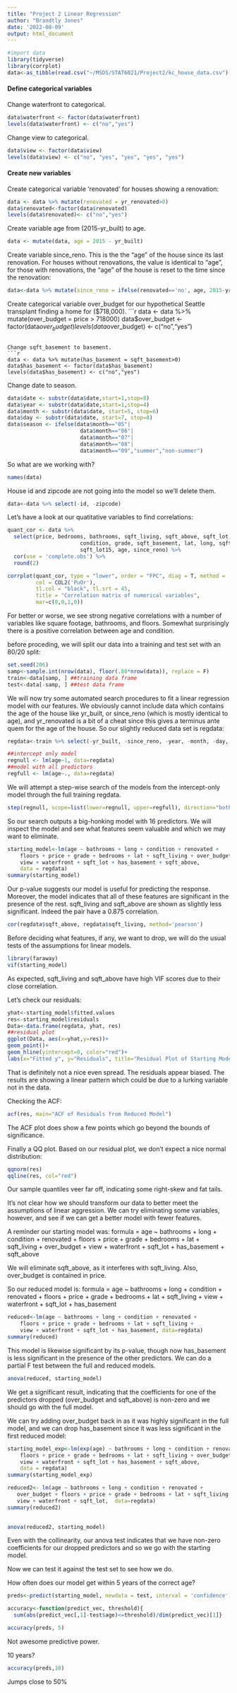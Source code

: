 ```yaml
---
title: "Project 2 Linear Regression"
author: "Brandtly Jones"
date: '2022-08-09'
output: html_document
---
```



```r
#import data
library(tidyverse)
library(corrplot)
data<-as_tibble(read.csv("~/MSDS/STAT6021/Project2/kc_house_data.csv"))

```

#### Define categorical variables 

Change waterfront to categorical.
```r
data$waterfront <- factor(data$waterfront)
levels(data$waterfront) <- c("no","yes") 
```

Change view to categorical. 
```r
data$view <- factor(data$view)
levels(data$view) <- c("no", "yes", "yes", "yes", "yes") 
```

#### Create new variables 
Create categorical variable 'renovated' for houses showing a renovation:
```r
data <- data %>% mutate(renovated = yr_renovated>0)
data$renovated<-factor(data$renovated)
levels(data$renovated)<- c("no","yes") 
```



Create variable age from (2015-yr_built) to age. 
```r
data <- mutate(data, age = 2015 - yr_built)

```

Create variable since_reno. This is the the "age" of the house since its last renovation. For houses without renovations, the value is identical to "age", for those with renovations, the "age" of the house is reset to the time since the renovation:
```r
data<-data %>% mutate(since_reno = ifelse(renovated=='no', age, 2015-yr_renovated ))
```

Create categorical variable over_budget for our hypothetical Seattle transplant finding a home for  ($718,000). 
```r
data <- data %>% mutate(over_budget = price > 718000)
data$over_budget <- factor(data$over_budget)
levels(data$over_budget) <- c("no","yes") 
```

Change sqft_basement to basement. 
```r
data <- data %>% mutate(has_basement = sqft_basement>0)
data$has_basement <- factor(data$has_basement)
levels(data$has_basement) <- c("no","yes") 
```

Change date to season. 
```r
data$date <- substr(data$date,start=1,stop=8)
data$year <- substr(data$date,start=1,stop=4)
data$month <- substr(data$date, start=5, stop=6)
data$day <- substr(data$date, start=7, stop=8)
data$season <- ifelse(data$month=="05"|
                       data$month=="06"|
                       data$month=="07"|
                       data$month=="08"|
                       data$month=="09","summer","non-summer")
```


So what are we working with?
```r
names(data)
```


House id and zipcode are not going into the model so we'll delete them.
```r
data<-data %>% select(-id, -zipcode)
```

Let's have a look at our quatitative variables to find correlations:
```r
quant_cor <- data %>% 
  select(price, bedrooms, bathrooms, sqft_living, sqft_above, sqft_lot, floors, 
                       condition, grade, sqft_basement, lat, long, sqft_living15,
                       sqft_lot15, age, since_reno) %>%
  cor(use = 'complete.obs') %>% 
  round(2)

corrplot(quant_cor, type = "lower", order = "FPC", diag = T, method = 'square',
         col = COL2('PuOr'),
         tl.col = "black", tl.srt = 45,
         title = "Correlation matrix of numerical variables", 
         mar=c(0,0,1,0))
```

For better or worse, we see strong negative correlations with a number of variables like square footage, bathrooms, and floors. Somewhat surprisingly there is a positive correlation between age and condition. 

before proceding, we will split our data into a training and test set with an 80/20 split:

```r
set.seed(206)
samp<-sample.int(nrow(data), floor(.80*nrow(data)), replace = F)
train<-data[samp, ] ##training data frame
test<-data[-samp, ] ##test data frame
```


We will now try some automated search procedures to fit a linear regression model with our features.
We obviously cannot include data which contains the age of the house like yr_built, or since_reno (which is mostly identical to age), and yr_renovated is a bit of a cheat since this gives a terminus ante quem for the age of the house. So our slightly reduced data set is regdata:

```r
regdata<-train %>% select(-yr_built, -since_reno, -year, -month, -day, -yr_renovated)
```

```r
##intercept only model
regnull <- lm(age~1, data=regdata)
##model with all predictors
regfull <- lm(age~., data=regdata)
```

We will attempt a step-wise search of the models from the intercept-only model through the full training regdata.
```r
step(regnull, scope=list(lower=regnull, upper=regfull), direction="both")

```
So our search outputs a big-honking model with 16 predictors. We will inspect the model and see what features seem valuable and which we may want to eliminate.

```r
starting_model<-lm(age ~ bathrooms + long + condition + renovated + 
    floors + price + grade + bedrooms + lat + sqft_living + over_budget + 
    view + waterfront + sqft_lot + has_basement + sqft_above, 
    data = regdata)
summary(starting_model)
```
Our p-value suggests our model is useful for predicting the response. Moreover, the model indicates that all of these features are significant in the presence of the rest. sqft_living and sqft_above are shown as slightly less significant. Indeed the pair have a 0.875 correlation.

```r
cor(regdata$sqft_above, regdata$sqft_living, method='pearson')
```

Before deciding what features, if any, we want to drop, we will do the usual tests of the assumptions for linear models.

```r
library(faraway)
vif(starting_model)
```

As expected, sqft_living and sqft_above have high VIF scores due to their close correlation.

Let's check our residuals:
```r
yhat<-starting_model$fitted.values
res<-starting_model$residuals
Data<-data.frame(regdata, yhat, res)
##residual plot
ggplot(Data, aes(x=yhat,y=res))+
geom_point()+
geom_hline(yintercept=0, color="red")+
labs(x="Fitted y", y="Residuals", title="Residual Plot of Starting Model")
```
That is definitely not a nice even spread. The residuals appear biased. The results are showing a linear pattern which could be due to a lurking variable not in the data.

Checking the ACF:
```r
acf(res, main="ACF of Residuals from Reduced Model")
```

The ACF plot does show a few points which go beyond the bounds of significance.

Finally a QQ plot. Based on our residual plot, we don't expect a nice normal distribution:

```r
qqnorm(res)
qqline(res, col="red")
```

Our sample quantiles veer far off, indicating some right-skew and fat tails.

It's not clear how we should transform our data to better meet the assumptions of linear aggression. We can try eliminating some variables, however, and see if we can get a better model with fewer features.

A reminder our starting model was: formula = age ~ bathrooms + long + condition + renovated + 
    floors + price + grade + bedrooms + lat + sqft_living + over_budget + 
    view + waterfront + sqft_lot + has_basement + sqft_above
    
We will eliminate sqft_above, as it interferes with sqft_living. Also, over_budget is contained in price.

So our reduced model is:
formula = age ~ bathrooms + long + condition + renovated + 
    floors + price + grade + bedrooms + lat + sqft_living +
    view + waterfront + sqft_lot + has_basement 
    
```r


reduced<-lm(age ~ bathrooms + long + condition + renovated + 
    floors + price + grade + bedrooms + lat + sqft_living +
    view + waterfront + sqft_lot + has_basement, data=regdata)
summary(reduced)
```

This model is likewise significant by its p-value, though now has_basement is less significant in the presence of the other predictors. We can do a partial F test between the full and reduced models.

```r
anova(reduced, starting_model)
```

We get a significant result, indicating that the coefficients for one of the predictors dropped (over_budget and sqft_above) is non-zero and we should go with the full model.

We can try adding over_budget back in as it was highly significant in the full model, and we can drop has_basement since it was less significant in the first reduced model:

```r
starting_model_exp<-lm(exp(age) ~ bathrooms + long + condition + renovated + 
    floors + price + grade + bedrooms + lat + sqft_living + over_budget + 
    view + waterfront + sqft_lot + has_basement + sqft_above, 
    data = regdata)
summary(starting_model_exp)
```

```r
reduced2<- lm(age ~ bathrooms + long + condition + renovated + 
   over_budget + floors + price + grade + bedrooms + lat + sqft_living +
   view + waterfront + sqft_lot,  data=regdata)
summary(reduced2)
        
```

```r
anova(reduced2, starting_model)
```

Even with the collinearity, our anova test indicates that we have non-zero coefficients for our dropped predictors and so we go with the starting model.

Now we can test it against the test set to see how we do.

How often does our model get within 5 years of the correct age?

```r
preds<-predict(starting_model, newdata = test, interval = 'confidence')

accuracy<-function(predict_vec, threshold){
  sum(abs(predict_vec[,1]-test$age)<=threshold)/dim(predict_vec)[1]}

accuracy(preds, 5)
```

Not awesome predictive power.

10 years?
```r
accuracy(preds,10)
```

Jumps close to 50%


